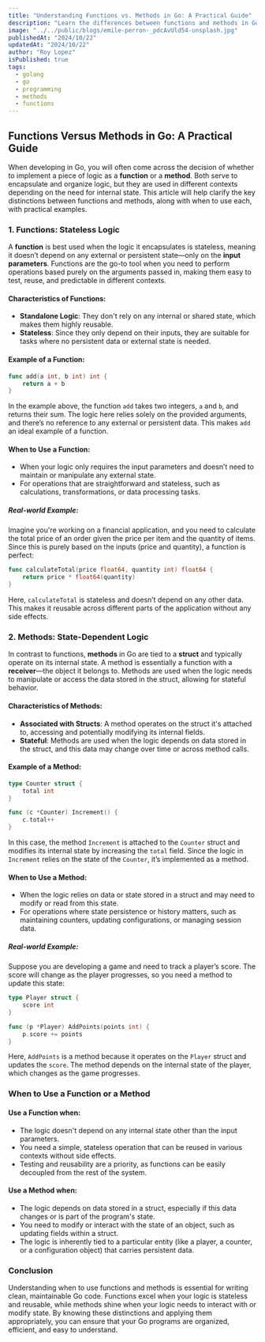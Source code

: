 ```yaml
---
title: "Understanding Functions vs. Methods in Go: A Practical Guide"
description: "Learn the differences between functions and methods in Go, and discover when to use each with clear examples and practical insights."
image: "../../public/blogs/emile-perron-_pdcAvUld54-unsplash.jpg"
publishedAt: "2024/10/22"
updatedAt: "2024/10/22"
author: "Roy Lopez"
isPublished: true
tags:
  - golang
  - go
  - programming
  - methods
  - functions
---
```


## Functions Versus Methods in Go: A Practical Guide

When developing in Go, you will often come across the decision of whether to implement a piece of logic as a **function** or a **method**. Both serve to encapsulate and organize logic, but they are used in different contexts depending on the need for internal state. This article will help clarify the key distinctions between functions and methods, along with when to use each, with practical examples.

### 1. **Functions: Stateless Logic**

A **function** is best used when the logic it encapsulates is stateless, meaning it doesn’t depend on any external or persistent state—only on the **input parameters**. Functions are the go-to tool when you need to perform operations based purely on the arguments passed in, making them easy to test, reuse, and predictable in different contexts.

#### Characteristics of Functions:

- **Standalone Logic**: They don't rely on any internal or shared state, which makes them highly reusable.
- **Stateless**: Since they only depend on their inputs, they are suitable for tasks where no persistent data or external state is needed.

#### Example of a Function:

```go
func add(a int, b int) int {
    return a + b
}
```

In the example above, the function `add` takes two integers, `a` and `b`, and returns their sum. The logic here relies solely on the provided arguments, and there’s no reference to any external or persistent data. This makes `add` an ideal example of a function.

#### When to Use a Function:

- When your logic only requires the input parameters and doesn’t need to maintain or manipulate any external state.
- For operations that are straightforward and stateless, such as calculations, transformations, or data processing tasks.

##### Real-world Example:

Imagine you're working on a financial application, and you need to calculate the total price of an order given the price per item and the quantity of items. Since this is purely based on the inputs (price and quantity), a function is perfect:

```go
func calculateTotal(price float64, quantity int) float64 {
    return price * float64(quantity)
}
```

Here, `calculateTotal` is stateless and doesn’t depend on any other data. This makes it reusable across different parts of the application without any side effects.

### 2. **Methods: State-Dependent Logic**

In contrast to functions, **methods** in Go are tied to a **struct** and typically operate on its internal state. A method is essentially a function with a **receiver**—the object it belongs to. Methods are used when the logic needs to manipulate or access the data stored in the struct, allowing for stateful behavior.

#### Characteristics of Methods:

- **Associated with Structs**: A method operates on the struct it's attached to, accessing and potentially modifying its internal fields.
- **Stateful**: Methods are used when the logic depends on data stored in the struct, and this data may change over time or across method calls.

#### Example of a Method:

```go
type Counter struct {
    total int
}

func (c *Counter) Increment() {
    c.total++
}
```

In this case, the method `Increment` is attached to the `Counter` struct and modifies its internal state by increasing the `total` field. Since the logic in `Increment` relies on the state of the `Counter`, it’s implemented as a method.

#### When to Use a Method:

- When the logic relies on data or state stored in a struct and may need to modify or read from this state.
- For operations where state persistence or history matters, such as maintaining counters, updating configurations, or managing session data.

##### Real-world Example:

Suppose you are developing a game and need to track a player’s score. The score will change as the player progresses, so you need a method to update this state:

```go
type Player struct {
    score int
}

func (p *Player) AddPoints(points int) {
    p.score += points
}
```

Here, `AddPoints` is a method because it operates on the `Player` struct and updates the `score`. The method depends on the internal state of the player, which changes as the game progresses.

### **When to Use a Function or a Method**

#### Use a **Function** when:

- The logic doesn't depend on any internal state other than the input parameters.
- You need a simple, stateless operation that can be reused in various contexts without side effects.
- Testing and reusability are a priority, as functions can be easily decoupled from the rest of the system.

#### Use a **Method** when:

- The logic depends on data stored in a struct, especially if this data changes or is part of the program's state.
- You need to modify or interact with the state of an object, such as updating fields within a struct.
- The logic is inherently tied to a particular entity (like a player, a counter, or a configuration object) that carries persistent data.

### Conclusion

Understanding when to use functions and methods is essential for writing clean, maintainable Go code. Functions excel when your logic is stateless and reusable, while methods shine when your logic needs to interact with or modify state. By knowing these distinctions and applying them appropriately, you can ensure that your Go programs are organized, efficient, and easy to understand.
